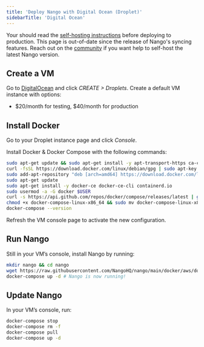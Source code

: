 ```yaml
---
title: 'Deploy Nango with Digital Ocean (Droplet)'
sidebarTitle: 'Digital Ocean'
---
```


<Note>Your should read the [self-hosting instructions](/self-host/instructions) before deploying to production.</Note>
<Warning>This page is out-of-date since the release of Nango's syncing features. Reach out on the [community](https://nango.dev/slack) if you want help to self-host the latest Nango version.</Warning>

## Create a VM[](#create-vm 'Direct link to Create a VM')

Go to [DigitalOcean](https://cloud.digitalocean.com/) and click _CREATE >
Droplets_. Create a default VM instance with options:

-   $20/month for testing, $40/month for production

## Install Docker[](#install-docker 'Direct link to Install Docker')

Go to your Droplet instance page and click _Console_.

Install Docker & Docker Compose with the following commands:

```bash
sudo apt-get update && sudo apt-get install -y apt-transport-https ca-certificates curl gnupg2 software-properties-common wget
curl -fsSL https://download.docker.com/linux/debian/gpg | sudo apt-key add --
sudo add-apt-repository "deb [arch=amd64] https://download.docker.com/linux/debian buster stable"
sudo apt-get update
sudo apt-get install -y docker-ce docker-ce-cli containerd.io
sudo usermod -a -G docker $USER
curl -s https://api.github.com/repos/docker/compose/releases/latest | grep browser_download_url  | grep docker-compose-linux-x86_64 | cut -d '"' -f 4 | wget -qi -
chmod +x docker-compose-linux-x86_64 && sudo mv docker-compose-linux-x86_64 /usr/local/bin/docker-compose
docker-compose --version
```

<Note>Refresh the VM console page to activate the new configuration.</Note>

## Run Nango[](#run-nango 'Direct link to Run Nango')

Still in your VM’s console, install Nango by running:

```bash
mkdir nango && cd nango
wget https://raw.githubusercontent.com/NangoHQ/nango/main/docker/aws/docker-compose.yaml && wget https://raw.githubusercontent.com/NangoHQ/nango/main/.env
docker-compose up -d # Nango is now running!
```

## Update Nango[](#update-nango 'Direct link to Update Nango')

In your VM’s console, run:

```bash
docker-compose stop
docker-compose rm -f
docker-compose pull
docker-compose up -d
```
